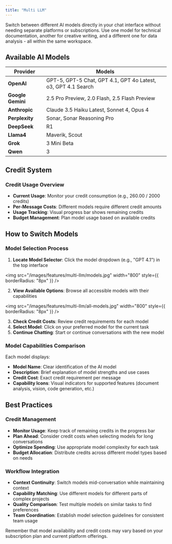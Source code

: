 ```yaml
---
title: "Multi LLM"
---
```


Switch between different AI models directly in your chat interface without needing separate platforms or subscriptions. Use one model for technical documentation, another for creative writing, and a different one for data analysis - all within the same workspace.

## Available AI Models

| Provider | Models |
|----------|--------|
| **OpenAI** | GPT-5, GPT-5 Chat, GPT 4.1, GPT 4o Latest, o3, GPT 4.1 Search |
| **Google Gemini** | 2.5 Pro Preview, 2.0 Flash, 2.5 Flash Preview |
| **Anthropic** | Claude 3.5 Haiku Latest, Sonnet 4, Opus 4 |
| **Perplexity** | Sonar, Sonar Reasoning Pro |
| **DeepSeek** | R1 |
| **Llama4** | Maverik, Scout |
| **Grok** | 3 Mini Beta |
| **Qwen** | 3 |

## Credit System

### Credit Usage Overview
- **Current Usage**: Monitor your credit consumption (e.g., 260.00 / 2000 credits)
- **Per-Message Costs**: Different models require different credit amounts
- **Usage Tracking**: Visual progress bar shows remaining credits
- **Budget Management**: Plan model usage based on available credits

## How to Switch Models

### Model Selection Process
1. **Locate Model Selector**: Click the model dropdown (e.g., "GPT 4.1") in the top interface

  <img
    src="/images/features/multi-llm/models.jpg"
    width="800"
    style={{ borderRadius: "8px" }}
  />

2. **View Available Options**: Browse all accessible models with their capabilities

  <img
    src="/images/features/multi-llm/all-models.jpg"
    width="800"
    style={{ borderRadius: "8px" }}
  />

3. **Check Credit Costs**: Review credit requirements for each model
4. **Select Model**: Click on your preferred model for the current task
5. **Continue Chatting**: Start or continue conversations with the new model

### Model Capabilities Comparison

Each model displays:
- **Model Name**: Clear identification of the AI model
- **Description**: Brief explanation of model strengths and use cases
- **Credit Cost**: Exact credit requirement per message
- **Capability Icons**: Visual indicators for supported features (document analysis, vision, code generation, etc.)

## Best Practices

### Credit Management
- **Monitor Usage**: Keep track of remaining credits in the progress bar
- **Plan Ahead**: Consider credit costs when selecting models for long conversations
- **Optimize Spending**: Use appropriate model complexity for each task
- **Budget Allocation**: Distribute credits across different model types based on needs

### Workflow Integration
- **Context Continuity**: Switch models mid-conversation while maintaining context
- **Capability Matching**: Use different models for different parts of complex projects
- **Quality Comparison**: Test multiple models on similar tasks to find preferences
- **Team Coordination**: Establish model selection guidelines for consistent team usage

Remember that model availability and credit costs may vary based on your subscription plan and current platform offerings.